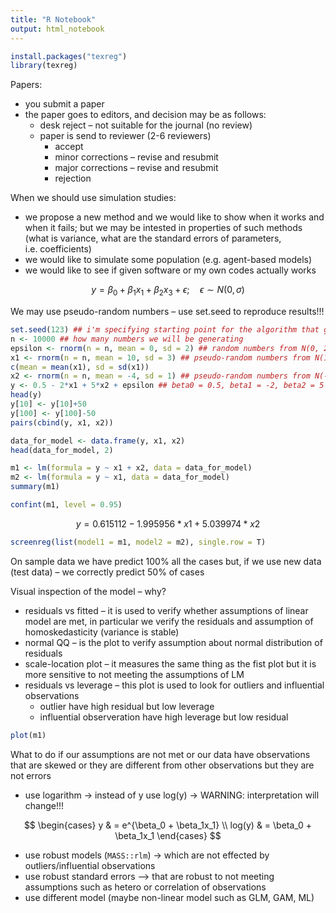 ```yaml
---
title: "R Notebook"
output: html_notebook
---
```


```r
install.packages("texreg")
library(texreg)
```

Papers:

- you submit a paper
- the paper goes to editors, and decision may be as follows:
    + desk reject -- not suitable for the journal (no review)
    + paper is send to reviewer (2-6 reviewers)
      + accept
      + minor corrections -- revise and resubmit
      + major corrections -- revise and resubmit
      + rejection 

When we should use simulation studies:

- we propose a new method and we would like to show when it works and when it fails; but we may be intested in properties of such methods (what is variance, what are the standard errors of parameters, i.e. coefficients)
- we would like to simulate some population (e.g. agent-based models)
- we would like to see if given software or my own codes actually works

$$
y = \beta_0 + \beta_1 x_1 + \beta_2 x_3 + \epsilon; \quad \epsilon \sim N(0, \sigma)
$$

We may use pseudo-random numbers -- use set.seed to reproduce results!!!

```r
set.seed(123) ## i'm specifying starting point for the algorithm that generates the data/numbers
n <- 10000 ## how many numbers we will be generating
epsilon <- rnorm(n = n, mean = 0, sd = 2) ## random numbers from N(0, 2)
x1 <- rnorm(n = n, mean = 10, sd = 3) ## pseudo-random numbers from N(10, 3)
c(mean = mean(x1), sd = sd(x1))
x2 <- rnorm(n = n, mean = -4, sd = 1) ## pseudo-random numbers from N(-4, 1)
y <- 0.5 - 2*x1 + 5*x2 + epsilon ## beta0 = 0.5, beta1 = -2, beta2 = 5
head(y)
y[10] <- y[10]+50 
y[100] <- y[100]-50 
pairs(cbind(y, x1, x2))
```


```r
data_for_model <- data.frame(y, x1, x2)
head(data_for_model, 2)
```


```r
m1 <- lm(formula = y ~ x1 + x2, data = data_for_model)
m2 <- lm(formula = y ~ x1, data = data_for_model)
summary(m1)
```

```r
confint(m1, level = 0.95)
```

$$
y = 0.615112 -1.995956*x1 +  5.039974*x2
$$

```r
screenreg(list(model1 = m1, model2 = m2), single.row = T)
```

On sample data we have predict 100% all the cases
but, if we use new data (test data) -- we correctly predict 50% of cases


Visual inspection of the model -- why?

- residuals vs fitted -- it is used to verify whether assumptions of linear model are met, in particular we verify the residuals and assumption of homoskedasticity (variance is stable)
- normal QQ -- is the plot to verify assumption about normal distribution of residuals
- scale-location plot -- it measures the same thing as the fist plot but it is more sensitive to not meeting the assumptions of LM
- residuals vs leverage -- this plot is used to look for outliers and influential observations
    + outlier have high residual but low leverage
    + influential observeration have high leverage but low residual

```r
plot(m1)
```


What to do if our assumptions are not met or our data have observations that are skewed or they are different from other observations but they are not errors 

+ use logarithm -> instead of y use log(y) -> WARNING: interpretation will change!!!

$$
\begin{cases}
y & = e^{\beta_0 + \beta_1x_1} \\
log(y) & = \beta_0 + \beta_1x_1
\end{cases}
$$

+ use robust models (`MASS::rlm`) -> which are not effected by outliers/influential observations
+ use robust standard errors --> that are robust to not meeting assumptions such as hetero or correlation of observations
+ use different model (maybe non-linear model such as GLM, GAM, ML)




